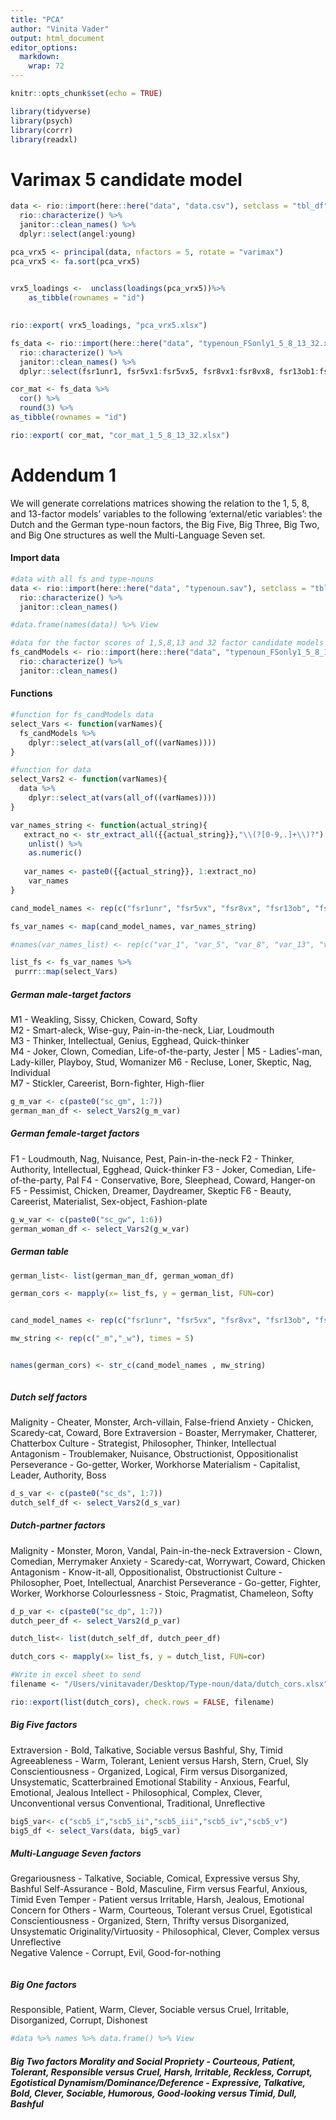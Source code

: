 ```yaml
---
title: "PCA"
author: "Vinita Vader"
output: html_document
editor_options: 
  markdown: 
    wrap: 72
---
```


```r
knitr::opts_chunk$set(echo = TRUE)

library(tidyverse)
library(psych)
library(corrr)
library(readxl)
```

# Varimax 5 candidate model 
```r
data <- rio::import(here::here("data", "data.csv"), setclass = "tbl_df") %>% 
  rio::characterize() %>% 
  janitor::clean_names() %>% 
  dplyr::select(angel:young)

pca_vrx5 <- principal(data, nfactors = 5, rotate = "varimax")
pca_vrx5 <- fa.sort(pca_vrx5)

  
vrx5_loadings <-  unclass(loadings(pca_vrx5))%>% 
    as_tibble(rownames = "id")
 

rio::export( vrx5_loadings, "pca_vrx5.xlsx")

```

```r
fs_data <- rio::import(here::here("data", "typenoun_FSonly1_5_8_13_32.xlsx"), setclass = "tbl_df") %>% 
  rio::characterize() %>% 
  janitor::clean_names() %>% 
  dplyr::select(fsr1unr1, fsr5vx1:fsr5vx5, fsr8vx1:fsr8vx8, fsr13ob1:fsr13ob13, fsz32ob1:fsz32ob32)

cor_mat <- fs_data %>% 
  cor() %>% 
  round(3) %>% 
as_tibble(rownames = "id")

rio::export( cor_mat, "cor_mat_1_5_8_13_32.xlsx")
```


# Addendum 1

We will generate correlations matrices showing the relation to the 1, 5, 8, and 13-factor models' variables to the following 'external/etic variables': the Dutch and the German type-noun factors, the Big Five, Big Three, Big Two, and Big One structures as well the Multi-Language Seven set.

#### Import data
```r
#data with all fs and type-nouns 
data <- rio::import(here::here("data", "typenoun.sav"), setclass = "tbl_df") %>% 
  rio::characterize() %>% 
  janitor::clean_names()

#data.frame(names(data)) %>% View

#data for the factor scores of 1,5,8,13 and 32 factor candidate models 
fs_candModels <- rio::import(here::here("data", "typenoun_FSonly1_5_8_13_32.xlsx"), setclass = "tbl_df") %>% 
  rio::characterize() %>% 
  janitor::clean_names()


```

#### Functions
```r
#function for fs_candModels data
select_Vars <- function(varNames){
  fs_candModels %>% 
    dplyr::select_at(vars(all_of((varNames))))
}

#function for data
select_Vars2 <- function(varNames){
  data %>% 
    dplyr::select_at(vars(all_of((varNames))))
}

```



```r
var_names_string <- function(actual_string){
   extract_no <- str_extract_all({{actual_string}},"\\(?[0-9,.]+\\)?") %>% 
    unlist() %>% 
    as.numeric()
   
   var_names <- paste0({{actual_string}}, 1:extract_no)
    var_names
}

cand_model_names <- rep(c("fsr1unr", "fsr5vx", "fsr8vx", "fsr13ob", "fsz32ob"), each = 2)

fs_var_names <- map(cand_model_names, var_names_string)

#names(var_names_list) <- rep(c("var_1", "var_5", "var_8", "var_13", "var_32"), each = 2)

list_fs <- fs_var_names %>% 
 purrr::map(select_Vars)
```


##### **German male-target factors**  
M1 - Weakling, Sissy, Chicken, Coward, Softy  
M2 - Smart-aleck, Wise-guy, Pain-in-the-neck, Liar, Loudmouth  
M3 - Thinker, Intellectual, Genius, Egghead, Quick-thinker  
M4 - Joker, Clown, Comedian, Life-of-the-party, Jester  |
M5 - Ladies'-man, Lady-killer, Playboy, Stud, Womanizer 
M6 - Recluse, Loner, Skeptic,  Nag, Individual  
M7 - Stickler, Careerist, Born-fighter, High-flier  

```r
g_m_var <- c(paste0("sc_gm", 1:7))
german_man_df <- select_Vars2(g_m_var)
```


#####  **German female-target factors ** 
F1 - Loudmouth, Nag, Nuisance, Pest, Pain-in-the-neck 
F2 - Thinker, Authority, Intellectual, Egghead, Quick-thinker 
F3 - Joker, Comedian, Life-of-the-party, Pal 
F4 - Conservative, Bore, Sleephead, Coward, Hanger-on 
F5 - Pessimist, Chicken, Dreamer, Daydreamer, Skeptic 
F6 - Beauty, Careerist, Materialist, Sex-object, Fashion-plate
```r
g_w_var <- c(paste0("sc_gw", 1:6))
german_woman_df <- select_Vars2(g_w_var)
```

#####  **German table**
```r
german_list<- list(german_man_df, german_woman_df)

german_cors <- mapply(x= list_fs, y = german_list, FUN=cor) 


cand_model_names <- rep(c("fsr1unr", "fsr5vx", "fsr8vx", "fsr13ob", "fsz32ob"), each = 2)

mw_string <- rep(c("_m","_w"), times = 5)


names(german_cors) <- str_c(cand_model_names , mw_string)



```


#####  **Dutch self factors** 
Malignity - Cheater, Monster, Arch-villain, False-friend 
Anxiety - Chicken, Scaredy-cat, Coward, Bore 
Extraversion - Boaster, Merrymaker, Chatterer, Chatterbox 
Culture - Strategist, Philosopher, Thinker, Intellectual 
Antagonism - Troublemaker, Nuisance, Obstructionist, Oppositionalist 
Perseverance - Go-getter, Worker, Workhorse 
Materialism - Capitalist, Leader, Authority, Boss
```r
d_s_var <- c(paste0("sc_ds", 1:7))
dutch_self_df <- select_Vars2(d_s_var)
```

##### **Dutch-partner factors** 
Malignity - Monster, Moron, Vandal, Pain-in-the-neck 
Extraversion - Clown, Comedian, Merrymaker 
Anxiety - Scaredy-cat, Worrywart, Coward, Chicken Antagonism - Know-it-all, Oppositionalist, Obstructionist 
Culture - Philosopher, Poet, Intellectual, Anarchist 
Perseverance - Go-getter, Fighter, Worker, Workhorse 
Colourlessness - Stoic, Pragmatist, Chameleon, Softy

```r
d_p_var <- c(paste0("sc_dp", 1:7))
dutch_peer_df <- select_Vars2(d_p_var)
```

```r
dutch_list<- list(dutch_self_df, dutch_peer_df)

dutch_cors <- mapply(x= list_fs, y = dutch_list, FUN=cor) 
```



```r
#Write in excel sheet to send 
filename <- "/Users/vinitavader/Desktop/Type-noun/data/dutch_cors.xlsx"

rio::export(list(dutch_cors), check.rows = FALSE, filename)
```


#####  **Big Five factors** 
Extraversion - Bold, Talkative, Sociable versus Bashful, Shy, Timid Agreeableness - Warm, Tolerant, Lenient versus Harsh, Stern, Cruel, Sly 
Conscientiousness - Organized, Logical, Firm versus Disorganized, Unsystematic, Scatterbrained 
Emotional Stability - Anxious, Fearful, Emotional, Jealous Intellect - Philosophical, Complex, Clever, Unconventional versus Conventional, Traditional, Unreflective

```r
big5_var<- c("scb5_i","scb5_ii","scb5_iii","scb5_iv","scb5_v")
big5_df <- select_Vars(data, big5_var)
```


##### **Multi-Language Seven factors** 
Gregariousness - Talkative, Sociable, Comical, Expressive versus Shy, Bashful 
Self-Assurance - Bold, Masculine, Firm versus Fearful, Anxious, Timid 
Even Temper - Patient versus Irritable, Harsh, Jealous, Emotional Concern for Others - Warm, Courteous, Tolerant versus Cruel, Egotistical 
Conscientiousness - Organized, Stern, Thrifty versus Disorganized, Unsystematic 
Originality/Virtuosity - Philosophical, Clever, Complex versus Unreflective  
Negative Valence - Corrupt, Evil, Good-for-nothing
```r

```


##### **Big One factors**
Responsible, Patient, Warm, Clever, Sociable versus Cruel, Irritable, Disorganized, Corrupt, Dishonest
```r
#data %>% names %>% data.frame() %>% View
```

#####  **Big Two factors**  Morality and Social Propriety - Courteous, Patient, Tolerant, Responsible versus Cruel, Harsh, Irritable, Reckless, Corrupt, Egotistical  Dynamism/Dominance/Deference - Expressive, Talkative, Bold, Clever, Sociable, Humorous, Good-looking versus Timid, Dull, Bashful
```r

```
